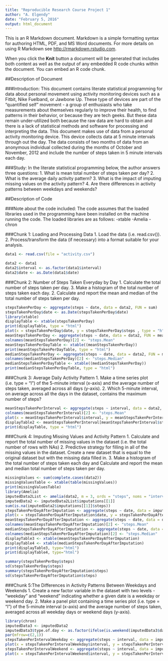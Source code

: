 ```yaml
---
title: "Reproducible Research Course Project 1"
author: "A. Elgendy"
date: "February 5, 2016"
output: html_document
---
```


This is an R Markdown document. Markdown is a simple formatting syntax for authoring HTML, PDF, and MS Word documents. For more details on using R Markdown see <http://rmarkdown.rstudio.com>.

When you click the **Knit** button a document will be generated that includes both content as well as the output of any embedded R code chunks within the document. You can embed an R code chunk.

##Description of Document

###Introduction:
  This document contains literate statistical programming for data about personal movement using activity monitoring devices such as a Fitbit, Nike Fuelband, or Jawbone Up. These type of devices are part of the "quantified self" movement - a group of enthusiasts who take measurements about themselves regularly to improve their health, to find patterns in their behavior, or because they are tech geeks. But these data remain under-utilized both because the raw data are hard to obtain and there is a lack of statistical methods and software for processing and interpreting the data. This document makes use of data from a personal activity monitoring device. This device collects data at 5 minute intervals through out the day. The data consists of two months of data from an anonymous individual collected during the months of October and November, 2012 and include the number of steps taken in 5 minute intervals each day.

###Study:
In the literate statistical programming below, the author answers three questions:
1. What is mean total number of steps taken per day?
2. What is the average daily activity pattern?
3. What is the impact of imputing missing values on the activity pattern?
4. Are there differences in activity patterns between weekdays and weekends?


##Description of Code

###Note about the code included: 
The code assumes that the loaded libraries used in the programming have been installed on the machine running the code. The loaded libraries are as follows:
-xtable
-Amelia
-chron

###Chunk 1: Loading and Processing Data
1. Load the data (i.e. read.csv()).
2. Process/transform the data (if necessary) into a format suitable for your analysis.

``` r

data1 <- read.csv(file = "activity.csv")

data2 <- data1
data2$interval <- as.factor(data1$interval)
data2$date <- as.Date(data1$date)
```

###Chunk 2: Number of Steps Taken Everyday by Day
1. Calculate the total number of steps taken per day.
3. Make a histogram of the total number of steps taken each day.
2. Calculate and report the mean and median of the total number of steps taken per day.

``` r
stepsTakenPerDay <- aggregate(steps ~ date, data = data2, FUN = sum)
stepsTakenPerDay$date <- as.Date(stepsTakenPerDay$date)
library(xtable)
displayTable <- xtable(stepsTakenPerDay)
print(displayTable, type = "html")
plot(x = stepsTakenPerDay$date, y = stepsTakenPerDay$steps , type = "h", xlab = "Date", ylab = "Steps Per Day", lwd = 15, col = "green")
meanStepsTakenPerDay <- aggregate(steps ~ date, data = data2, FUN = mean)
colnames(meanStepsTakenPerDay)[2] <- "steps.Mean"
meanStepsTakenPerDayTable <- xtable((meanStepsTakenPerDay))
print(meanStepsTakenPerDayTable, type = "html")
medianStepsTakenPerDay <- aggregate(steps ~ date, data = data2, FUN = median)
colnames(medianStepsTakenPerDay)[2] <- "steps.Median"
medianStepsTakenPerDayTable <- xtable((medianStepsTakenPerDay))
print(medianStepsTakenPerDayTable, type = "html")
```

###Chunk 3: Average Daily Activity Pattern
1. Make a time series plot (i.e. type = "l") of the 5-minute interval (x-axis) and the average number of steps taken, averaged across all days (y-axis).
2. Which 5-minute interval, on average across all the days in the dataset, contains the maximum number of steps?
``` r
meanStepsTakenPerInterval <- aggregate(steps ~ interval, data = data2, FUN = mean)
colnames(meanStepsTakenPerInterval)[2] <- "steps.Mean"
plot(x = meanStepsTakenPerInterval$interval, y = meanStepsTakenPerInterval$steps.Mean , type = "l", xlab = "Interval", ylab = "Steps Mean Per Interval", col = "green", main = "Before-Imputation Data")
displayTable2 <- meanStepsTakenPerInterval[meanStepsTakenPerInterval$steps.Mean==max(meanStepsTakenPerInterval$steps.Mean,na.rm = TRUE),]
print(displayTable, type = "html")
```

###Chunk 4: Imputing Missing Values and Activity Pattern
1. Calculate and report the total number of missing values in the dataset (i.e. the total number of rows with NAs)
2. Predictive strategy for filling in all of the missing values in the dataset. Create a new dataset that is equal to the original dataset but with the missing data filled in.
3. Make a histogram of the total number of steps taken each day and Calculate and report the mean and median total number of steps taken per day.

``` r
missingValues <- sum(complete.cases(data2))
missingValuesTable <- xtable(table(missingValues))
print(missingValuesTable)
library(Amelia)
imputedData2List <- amelia(data2, m = 3, ords = "steps", noms = "interval")
imputedData2 <- imputedData2List$imputations[[1]]
sum(is.na(imputedData2$imputations[[1]]$steps))
stepsTakenPerDayAfterImputation <- aggregate(steps ~ date, data = imputedData2, FUN = sum)
plot(x = stepsTakenPerDayAfterImputation$date, y = stepsTakenPerDayAfterImputation$steps , type = "h", xlab = "Date", ylab = "Steps Per Day", lwd = 15, col = "red", main = "Imputed Data")
meanStepsTakenPerDayAfterImputation <- aggregate(steps ~ date, data = data2, FUN = mean)
colnames(meanStepsTakenPerDayAfterImputation)[2] <- "steps.Mean"
medianStepsTakenPerDayAfterImputation <- aggregate(steps ~ date, data = imputedData2, FUN = median)
colnames(medianStepsTakenPerDayAfterImputation)[2] <- "steps.Median"
displayTable3 <- xtable(meanStepsTakenPerDayAfterImputation)
displayTable4 <- xtable(medianStepsTakenPerDayAfterImputation)
print(displayTable3, type="html")
print(displayTable4, type="html")

summary(stepsTakenPerDay$steps)
sd(stepsTakenPerDay$steps)
summary(stepsTakenPerDayAfterImputation$steps)
sd(stepsTakenPerDayAfterImputation$steps)
```

###Chunk 5:The Differences in Activity Patterns Between Weekdays and Weekends
1. Create a new factor variable in the dataset with two levels - "weekday" and "weekend" indicating whether a given date is a weekday or weekend day.
2. Make a panel plot containing a time series plot (i.e. type = "l") of the 5-minute interval (x-axis) and the average number of steps taken, averaged across all weekday days or weekend days (y-axis).

``` r
library(chron)
imputedData3 <- imputedData2
imputedData3$type.of.day <- as.factor(ifelse(is.weekend(imputedData3$date),"weekend","weekday"))
par(mfrow=c(2,1))
stepsTakenPerIntervalWeekday <- aggregate(steps ~ interval, data = imputedData3[imputedData3$type.of.day=="weekday",], FUN = mean)
plot(x = stepsTakenPerIntervalWeekday$interval, y = stepsTakenPerIntervalWeekday$steps , type = "l", xlab = "Interval", ylab = "Average Steps Per Interval", lwd = 15, col = "green", main = "Average Steps Per Interval - Weekday")
stepsTakenPerIntervalWeekend <- aggregate(steps ~ interval, data = imputedData3[imputedData3$type.of.day=="weekend",], FUN = mean)
plot(x = stepsTakenPerIntervalWeekend$interval, y = stepsTakenPerIntervalWeekend$steps , type = "l", xlab = "Interval", ylab = "Average Steps Per Interval", lwd = 15, col = "red", main = "Average Steps Per Interval - Weekend")
```